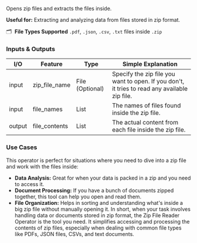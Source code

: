 Opens zip files and extracts the files inside.

**Useful for:** Extracting and analyzing data from files stored in zip format.

🗂️  **File Types Supported** `.pdf`, `.json`, `.csv`, `.txt` files inside `.zip`

### Inputs & Outputs

| I/O    | Feature       | Type            | Simple Explanation                                                                            |
| ------ | ------------- | --------------- | --------------------------------------------------------------------------------------------- |
| input  | zip_file_name | File (Optional) | Specify the zip file you want to open. If you don't, it tries to read any available zip file. |
| input  | file_names    | List            | The names of files found inside the zip file.                                                 |
| output | file_contents | List            | The actual content from each file inside the zip file.                                        |

### Use Cases

This operator is perfect for situations where you need to dive into a zip file and work with the files inside:

- **Data Analysis:** Great for when your data is packed in a zip and you need to access it.
- **Document Processing:** If you have a bunch of documents zipped together, this tool can help you open and read them.
- **File Organization:** Helps in sorting and understanding what's inside a big zip file without manually opening it.
  In short, when your task involves handling data or documents stored in zip format, the Zip File Reader Operator is the tool you need. It simplifies accessing and processing the contents of zip files, especially when dealing with common file types like PDFs, JSON files, CSVs, and text documents.
